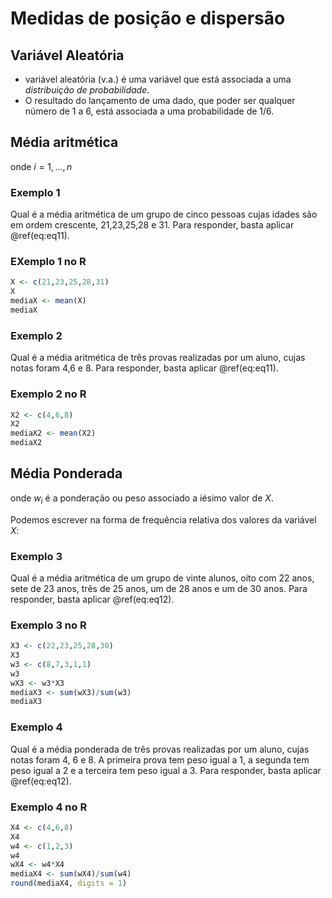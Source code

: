 # Medidas de posição e dispersão

## Variável Aleatória

- variável aleatória (v.a.) é uma variável que está associada a uma *distribuição de probabilidade*.
- O resultado do lançamento de uma dado, que poder ser qualquer número de 1 a 6, está associada a uma probabilidade de $1/6$.

## Média aritmética

\begin{equation}
    \overline{X} = \frac{1}{n} \sum_{i=1}^{n} X_i
    (\#eq:eq11)
\end{equation}
onde $i =1, ...,n$

### Exemplo 1

Qual é a média aritmética de um grupo de cinco pessoas cujas idades são em ordem crescente, 21,23,25,28 e 31. Para responder, basta aplicar \@ref(eq:eq11).

\begin{equation*}
  \overline{X} = \frac{21+23+25+28+31}{5} = 25,6
\end{equation*}

### EXemplo 1 no R

```r
X <- c(21,23,25,28,31)
X
mediaX <- mean(X)
mediaX
```

### Exemplo 2

Qual é a média aritmética de três provas realizadas por um aluno, cujas notas 
foram 4,6 e 8. Para responder, basta aplicar \@ref(eq:eq11).

\begin{equation*}
  \overline{X} = \frac{4+6+8}{3} = 6
\end{equation*}

### Exemplo 2 no R

```r
X2 <- c(4,6,8)
X2
mediaX2 <- mean(X2)
mediaX2
```

## Média Ponderada

\begin{equation}
    \overline{X} = \frac{1}{\sum_{i=1}^{n}w_i} \sum_{i=1}^{n} w_i X_i
    (#eq:eq12)
\end{equation}
onde $w_i$ é a ponderação ou peso associado a iésimo valor de $X$.

Podemos escrever na forma de frequência relativa dos valores da variável $X$:

\begin{equation}
  f_i = \frac{w_i}{\sum_{i=1}^{n}w_i}
  (#eq:eq13)
\end{equation}

### Exemplo 3

Qual é a média aritmética de um grupo de vinte alunos, oito com 22 anos, sete 
de 23 anos, três de 25 anos, um de 28 anos e um de 30 anos. Para responder, 
basta aplicar \@ref(eq:eq12).

\begin{equation*}
  \overline{X} = \frac{22\times 8 + 23\times 7 + 25 \times 3 + 28 \times 1 + 
  30 \times 1}{20} = 23,5
\end{equation*}

### Exemplo 3 no R

```r
X3 <- c(22,23,25,28,30)
X3
w3 <- c(8,7,3,1,1)
w3
wX3 <- w3*X3
mediaX3 <- sum(wX3)/sum(w3)
mediaX3
```

### Exemplo 4

Qual é a média ponderada de três provas realizadas por um aluno, cujas notas foram 4, 6 e 8. A primeira prova tem peso igual a 1, a segunda tem peso igual a 2 e a terceira tem peso igual a 3. Para responder, basta aplicar \@ref(eq:eq12).

\begin{equation*}
  \overline{X} = \frac{4 \times 1 + 6 \times 2 + 8 \times 3}{1 + 2 + 3} \cong 6,7
\end{equation*}

### Exemplo 4 no R

```r
X4 <- c(4,6,8)
X4
w4 <- c(1,2,3)
w4
wX4 <- w4*X4
mediaX4 <- sum(wX4)/sum(w4)
round(mediaX4, digits = 1)
```

